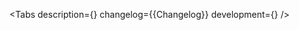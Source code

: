 

<Meta of={Stories} />

<ComponentHeader
    name='ListHeader'
    design='https://www.figma.com/file/cdNnkh2QdxuvYLrBm4cubM/Web-%3A%3A-Core-Default-Components?type=design&node-id=92431%3A125854&mode=design&t=Itgzojk9BOtPqYkS-1'
    children='Используется для разделения ячеек списка по смысловым группам.'
/>

<Tabs
    description={<Description />}
    changelog={<Markdown>{Changelog}</Markdown>}
    development={<Development />}
/>
